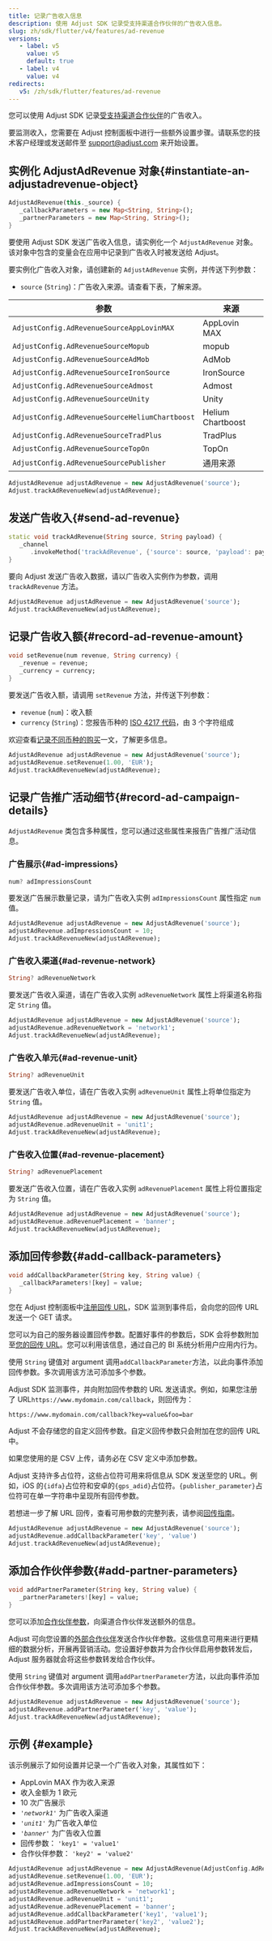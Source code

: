 ```yaml
---
title: 记录广告收入信息
description: 使用 Adjust SDK 记录受支持渠道合作伙伴的广告收入信息。
slug: zh/sdk/flutter/v4/features/ad-revenue
versions:
   - label: v5
     value: v5
     default: true
   - label: v4
     value: v4
redirects:
   v5: /zh/sdk/flutter/features/ad-revenue
---
```


您可以使用 Adjust SDK 记录[受支持渠道合作伙伴](https://help.adjust.com/zh/article/ad-revenue)的广告收入。

<Callout type="important">

要监测收入，您需要在 Adjust 控制面板中进行一些额外设置步骤。请联系您的技术客户经理或发送邮件至 [support@adjust.com](mailto:support@adjust.com) 来开始设置。

</Callout>

## 实例化 AdjustAdRevenue 对象\{\#instantiate\-an\-adjustadrevenue\-object\}

<CodeBlock title="方法签名">

```dart
AdjustAdRevenue(this._source) {
   _callbackParameters = new Map<String, String>();
   _partnerParameters = new Map<String, String>();
}

```

</CodeBlock>

要使用 Adjust SDK 发送广告收入信息，请实例化一个 `AdjustAdRevenue` 对象。该对象中包含的变量会在应用中记录到广告收入时被发送给 Adjust。

要实例化广告收入对象，请创建新的 `AdjustAdRevenue` 实例，并传送下列参数：

- `source` \(`String`\)：广告收入来源。请查看下表，了解来源。

| 参数                                           | 来源              |
| ---------------------------------------------- | ----------------- |
| `AdjustConfig.AdRevenueSourceAppLovinMAX`      | AppLovin MAX      |
| `AdjustConfig.AdRevenueSourceMopub`            | mopub             |
| `AdjustConfig.AdRevenueSourceAdMob`            | AdMob             |
| `AdjustConfig.AdRevenueSourceIronSource`       | IronSource        |
| `AdjustConfig.AdRevenueSourceAdmost`           | Admost            |
| `AdjustConfig.AdRevenueSourceUnity`            | Unity             |
| `AdjustConfig.AdRevenueSourceHeliumChartboost` | Helium Chartboost |
| `AdjustConfig.AdRevenueSourceTradPlus`         | TradPlus          |
| `AdjustConfig.AdRevenueSourceTopOn`            | TopOn             |
| `AdjustConfig.AdRevenueSourcePublisher`        | 通用来源          |

```dart
AdjustAdRevenue adjustAdRevenue = new AdjustAdRevenue('source');
Adjust.trackAdRevenueNew(adjustAdRevenue);
```

## 发送广告收入\{\#send\-ad\-revenue\}

<CodeBlock title="方法签名">

```dart
static void trackAdRevenue(String source, String payload) {
   _channel
      .invokeMethod('trackAdRevenue', {'source': source, 'payload': payload});
}

```

</CodeBlock>

要向 Adjust 发送广告收入数据，请以广告收入实例作为参数，调用 `trackAdRevenue` 方法。

```dart
AdjustAdRevenue adjustAdRevenue = new AdjustAdRevenue('source');
Adjust.trackAdRevenueNew(adjustAdRevenue);
```

## 记录广告收入额\{\#record\-ad\-revenue\-amount\}

<CodeBlock title="方法签名">

```dart
void setRevenue(num revenue, String currency) {
   _revenue = revenue;
   _currency = currency;
}

```

</CodeBlock>

要发送广告收入额，请调用 `setRevenue` 方法，并传送下列参数：

- `revenue` \(`num`\)：收入额
- `currency` \(`String`\)：您报告币种的 [ISO 4217 代码](https://www.iban.com/currency-codes)，由 3 个字符组成

<Callout type="seealso">

欢迎查看[记录不同币种的购买](https://help.adjust.com/zh/article/currency-conversion)一文，了解更多信息。

</Callout>

```dart
AdjustAdRevenue adjustAdRevenue = new AdjustAdRevenue('source');
adjustAdRevenue.setRevenue(1.00, 'EUR');
Adjust.trackAdRevenueNew(adjustAdRevenue);
```

## 记录广告推广活动细节\{\#record\-ad\-campaign\-details\}

`AdjustAdRevenue` 类包含多种属性，您可以通过这些属性来报告广告推广活动信息。

### 广告展示{#ad-impressions}

<CodeBlock title="属性声明">

```dart
num? adImpressionsCount
```

</CodeBlock>

要发送广告展示数量记录，请为广告收入实例 `adImpressionsCount` 属性指定 `num` 值。

```dart
AdjustAdRevenue adjustAdRevenue = new AdjustAdRevenue('source');
adjustAdRevenue.adImpressionsCount = 10;
Adjust.trackAdRevenueNew(adjustAdRevenue);
```

### 广告收入渠道{#ad-revenue-network}

<CodeBlock title="属性声明">

```dart
String? adRevenueNetwork
```

</CodeBlock>

要发送广告收入渠道，请在广告收入实例 `adRevenueNetwork` 属性上将渠道名称指定 `String` 值。

```dart
AdjustAdRevenue adjustAdRevenue = new AdjustAdRevenue('source');
adjustAdRevenue.adRevenueNetwork = 'network1';
Adjust.trackAdRevenueNew(adjustAdRevenue);
```

### 广告收入单元{#ad-revenue-unit}

<CodeBlock title="属性声明">

```dart
String? adRevenueUnit
```

</CodeBlock>

要发送广告收入单位，请在广告收入实例 `adRevenueUnit` 属性上将单位指定为 `String` 值。

```dart
AdjustAdRevenue adjustAdRevenue = new AdjustAdRevenue('source');
adjustAdRevenue.adRevenueUnit = 'unit1';
Adjust.trackAdRevenueNew(adjustAdRevenue);
```

### 广告收入位置{#ad-revenue-placement}

<CodeBlock title="属性声明">

```dart
String? adRevenuePlacement
```

</CodeBlock>

要发送广告收入位置，请在广告收入实例 `adRevenuePlacement` 属性上将位置指定为 `String` 值。

```dart
AdjustAdRevenue adjustAdRevenue = new AdjustAdRevenue('source');
adjustAdRevenue.adRevenuePlacement = 'banner';
Adjust.trackAdRevenueNew(adjustAdRevenue);
```

## 添加回传参数\{\#add\-callback\-parameters\}

<CodeBlock title="方法签名">

```dart
void addCallbackParameter(String key, String value) {
   _callbackParameters![key] = value;
}

```

</CodeBlock>

您在 Adjust 控制面板中[注册回传 URL](https://help.adjust.com/zh/article/recommended-placeholders-callbacks)，SDK 监测到事件后，会向您的回传 URL 发送一个 GET 请求。

您可以为自己的服务器设置回传参数。配置好事件的参数后，SDK 会将参数附加至[您的回传 URL](https://help.adjust.com/zh/article/raw-data-exports)。您可以利用该信息，通过自己的 BI 系统分析用户应用内行为。

使用 `String` 键值对 argument 调用`addCallbackParameter`方法，以此向事件添加回传参数。多次调用该方法可添加多个参数。

Adjust SDK 监测事件，并向附加回传参数的 URL 发送请求。例如，如果您注册了 URL`https://www.mydomain.com/callback`，则回传为：

<CodeBlock highlight="key=value, foo=bar">

```http
https://www.mydomain.com/callback?key=value&foo=bar
```

</CodeBlock>
<Callout type="note">

Adjust 不会存储您的自定义回传参数。自定义回传参数只会附加在您的回传 URL 中。

</Callout>

如果您使用的是 CSV 上传，请务必在 CSV 定义中添加参数。

Adjust 支持许多占位符，这些占位符可用来将信息从 SDK 发送至您的 URL。例如，iOS 的`{idfa}`占位符和安卓的`{gps_adid}`占位符。`{publisher_parameter}`占位符可在单一字符串中呈现所有回传参数。

<Callout type="seealso">

若想进一步了解 URL 回传，查看可用参数的完整列表，请参阅[回传指南](https://help.adjust.com/zh/article/callbacks)。

</Callout>

```dart
AdjustAdRevenue adjustAdRevenue = new AdjustAdRevenue('source');
adjustAdRevenue.addCallbackParameter('key', 'value')
Adjust.trackAdRevenueNew(adjustAdRevenue);
```

## 添加合作伙伴参数\{\#add\-partner\-parameters\}

<CodeBlock title="方法签名">

```dart
void addPartnerParameter(String key, String value) {
   _partnerParameters![key] = value;
}

```

</CodeBlock>

您可以添加[合作伙伴参数](https://help.adjust.com/zh/article/data-sharing-ad-network#map-parameters)，向渠道合作伙伴发送额外的信息。

Adjust 可向您设置的[外部合作伙伴](https://help.adjust.com/zh/article/integrated-partners)发送合作伙伴参数。这些信息可用来进行更精细的数据分析，开展再营销活动。您设置好参数并为合作伙伴启用参数转发后，Adjust 服务器就会将这些参数转发给合作伙伴。

使用 `String` 键值对 argument 调用`addPartnerParameter`方法，以此向事件添加合作伙伴参数。多次调用该方法可添加多个参数。

```dart
AdjustAdRevenue adjustAdRevenue = new AdjustAdRevenue('source');
adjustAdRevenue.addPartnerParameter('key', 'value');
Adjust.trackAdRevenueNew(adjustAdRevenue);
```

## 示例 \{\#example\}

该示例展示了如何设置并记录一个广告收入对象，其属性如下：

- AppLovin MAX 作为收入来源
- 收入金额为 1 欧元
- 10 次广告展示
- _`'network1'`_ 为广告收入渠道
- _`'unit1'`_ 为广告收入单位
- _`'banner'`_ 为广告收入位置
- 回传参数： `'key1' = 'value1'`
- 合作伙伴参数： `'key2' = 'value2'`

```dart
AdjustAdRevenue adjustAdRevenue = new AdjustAdRevenue(AdjustConfig.AdRevenueSourceAppLovinMAX);
adjustAdRevenue.setRevenue(1.00, 'EUR');
adjustAdRevenue.adImpressionsCount = 10;
adjustAdRevenue.adRevenueNetwork = 'network1';
adjustAdRevenue.adRevenueUnit = 'unit1';
adjustAdRevenue.adRevenuePlacement = 'banner';
adjustAdRevenue.addCallbackParameter('key1', 'value1');
adjustAdRevenue.addPartnerParameter('key2', 'value2');
Adjust.trackAdRevenueNew(adjustAdRevenue);
```
